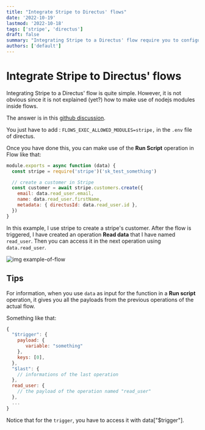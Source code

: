 ```yaml
---
title: "Integrate Stripe to Directus' flows"
date: '2022-10-19'
lastmod: '2022-10-18'
tags: ['stripe', 'directus']
draft: false
summary: "Integrating Stripe to a Directus' flow require you to configure your .env file."
authors: ['default']
---
```


# Integrate Stripe to Directus' flows

Integrating Stripe to a Directus' flow is quite simple. However, it is not obvious since
it is not explained (yet?) how to make use of nodejs modules inside flows.

The answer is in this [github discussion](https://github.com/directus/directus/discussions/15886#discussioncomment-3805119).

You just have to add : `FLOWS_EXEC_ALLOWED_MODULES=stripe,` in the `.env` file of directus.

Once you have done this, you can make use of the **Run Script** operation in Flow like that:

```js
module.exports = async function (data) {
  const stripe = require('stripe')('sk_test_something')

  // create a customer in Stripe
  const customer = await stripe.customers.create({
    email: data.read_user.email,
    name: data.read_user.firstName,
    metadata: { directusId: data.read_user.id },
  })
}
```

In this example, I use stripe to create a stripe's customer. After the flow is triggered, I have created an operation
**Read data** that I have named `read_user`. Then you can access it in the next operation using `data.read_user`.

![img example-of-flow](/static/images/directus_flow_use_stripe.webp)

## Tips

For information, when you use `data` as input for the function in a **Run script** operation, it gives you all
the payloads from the previous operations of the actual flow.

Something like that:

```js
{
  "$trigger": {
    payload: {
	   variable: "something"
	},
    keys: [0],
  },
  "$last": {
    // informations of the last operation
  },
  read_user: {
    // the payload of the operation named "read_user"
  },
  ...
}
```

Notice that for the `trigger`, you have to access it with data["$trigger"].
